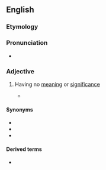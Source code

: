 ==English==

===Etymology===
{{prefix|en|un|meaning}}

===Pronunciation===
* {{IPA|/ʌnˈmiːnɪŋ/|lang=en}}

===Adjective===
{{en-adj}}

# {{lb|en|dated}} Having no [[meaning]] or [[significance]]
#* {{quote-book|year=1858|title=The Pennsylvania School Journal - Volumes 6-8 |author=Thomas Henry Burrowes, ‎James Pyle Wickersham, ‎Elnathan Elisha Higbee |page=281|lang=en |ISBN=|passage=The danger is plainly in the other direction,—to regard all truth as scientific, to reverence statistics, to attempt to guage the soul, to measure the affections, and thus to make all true religion impossible, by limiting our faith by our knowlege, and by dismissing those terrible problems of destiny, with which the select est finds of all generations have wrestled, as '''unmeaning''' riddles, because we cannot solve them by the aid of the differential calculus. }}

====Synonyms====
* {{l|en|meaningless}}
* {{l|en|insignificant}}
* {{l|en|unmeaningful}}

====Derived terms====
* {{l|en|unmeaningness}}